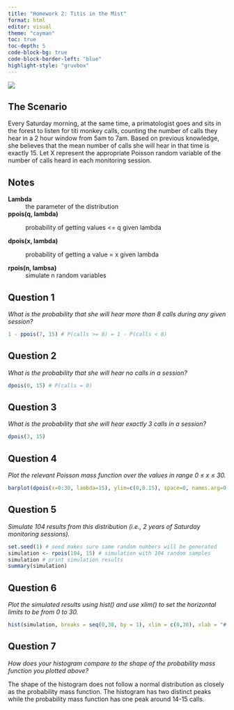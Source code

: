 ```yaml
---
title: "Homework 2: Titis in the Mist"
format: html
editor: visual
theme: "cayman"
toc: true
toc-depth: 5
code-block-bg: true
code-block-border-left: "blue"
highlight-style: "gruvbox"
---
```


![](https://th-thumbnailer.cdn-si-edu.com/DkvvxtE1NdSEWQ7jyjNnpWMSnVc=/fit-in/1600x0/https://tf-cmsv2-smithsonianmag-media.s3.amazonaws.com/filer/f0/41/f041ccf6-5ea8-4e08-8d47-4155e58c3886/42-58955931.jpg)

## The Scenario

Every Saturday morning, at the same time, a primatologist goes and sits in the forest to listen for titi monkey calls, counting the number of calls they hear in a 2 hour window from 5am to 7am. Based on previous knowledge, she believes that the mean number of calls she will hear in that time is exactly 15. Let X represent the appropriate Poisson random variable of the number of calls heard in each monitoring session.

## Notes

**Lambda**
: the parameter of the distribution

**ppois(q, lambda)**

:   probability of getting values \<= q given lambda

**dpois(x, lambda)**

:   probability of getting a value = x given lambda

**rpois(n, lambsa)**
: simulate n random variables

## Question 1

*What is the probability that she will hear more than 8 calls during any given session?*

```r
1 - ppois(7, 15) # P(calls >= 8) = 1 - P(calls < 8)
```

## Question 2

*What is the probability that she will hear no calls in a session?*

```r
dpois(0, 15) # P(calls = 0)
```

## Question 3

*What is the probability that she will hear exactly 3 calls in a session?*

```r
dpois(3, 15)
```

## Question 4

*Plot the relevant Poisson mass function over the values in range 0 ≤ x ≤ 30.*

```r
barplot(dpois(x=0:30, lambda=15), ylim=c(0,0.15), space=0, names.arg=0:30, col = "purple", ylab="P(X=x)", xlab="# of Calls")
```

## Question 5

*Simulate 104 results from this distribution (i.e., 2 years of Saturday monitoring sessions).*

```r
set.seed(1) # seed makes sure same random numbers will be generated
simulation <- rpois(104, 15) # simulation with 104 random samples
simulation # print simulation results
summary(simulation)
```

## Question 6

*Plot the simulated results using hist() and use xlim() to set the horizontal limits to be from 0 to 30.*
```r
hist(simulation, breaks = seq(0,30, by = 1), xlim = c(0,30), xlab = "# of Calls", ylab = "Frequency", col = "pink", main = "Histogram of Titi Call Simulution")
```

## Question 7

*How does your histogram compare to the shape of the probability mass function you plotted above?*

The shape of the histogram does not follow a normal distribution as closely as the probability mass function. The histogram has two distinct peaks while the probability mass function has one peak around 14-15 calls.



